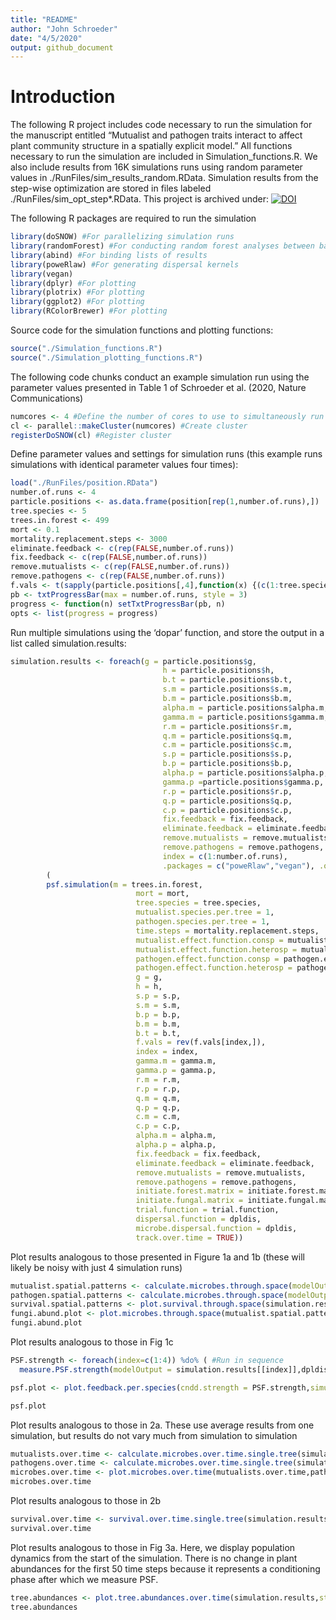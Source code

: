 ```yaml
---
title: "README"
author: "John Schroeder"
date: "4/5/2020"
output: github_document
---
```


Introduction
=======
The following R project includes code necessary to run the simulation for the manuscript entitled "Mutualist and pathogen traits interact to affect plant community structure in a spatially explicit model." All functions necessary to run the simulation are included in Simulation_functions.R. We also include results from 16K simulations runs using random parameter values in ./RunFiles/sim_results_random.RData. Simulation results from the step-wise optimization are stored in files labeled ./RunFiles/sim_opt_step*.RData. This project is archived under: [![DOI](https://zenodo.org/badge/DOI/10.5281/zenodo.3735452.svg)](https://doi.org/10.5281/zenodo.3735452)


The following R packages are required to run the simulation
```r
library(doSNOW) #For parallelizing simulation runs
library(randomForest) #For conducting random forest analyses between batches of runs (used for optimization)
library(abind) #For binding lists of results
library(poweRlaw) #For generating dispersal kernels
library(vegan)
library(dplyr) #For plotting
library(plotrix) #For plotting
library(ggplot2) #For plotting
library(RColorBrewer) #For plotting
```

Source code for the simulation functions and plotting functions:
```r
source("./Simulation_functions.R")
source("./Simulation_plotting_functions.R")
```

The following code chunks conduct an example simulation run using the parameter values presented in Table 1 of Schroeder et al. (2020, Nature Communications)
```r
numcores <- 4 #Define the number of cores to use to simultaneously run multiple simulations
cl <- parallel::makeCluster(numcores) #Create cluster
registerDoSNOW(cl) #Register cluster
```

Define parameter values and settings for simulation runs (this example runs simulations with identical parameter values four times):
```r
load("./RunFiles/position.RData")
number.of.runs <- 4
particle.positions <- as.data.frame(position[rep(1,number.of.runs),])
tree.species <- 5
trees.in.forest <- 499
mort <- 0.1
mortality.replacement.steps <- 3000
eliminate.feedback <- c(rep(FALSE,number.of.runs))
fix.feedback <- c(rep(FALSE,number.of.runs))
remove.mutualists <- c(rep(FALSE,number.of.runs))
remove.pathogens <- c(rep(FALSE,number.of.runs))
f.vals <- t(sapply(particle.positions[,4],function(x) {(c(1:tree.species-1)/(tree.species-1))*(1-x)+x}))
pb <- txtProgressBar(max = number.of.runs, style = 3)
progress <- function(n) setTxtProgressBar(pb, n)
opts <- list(progress = progress)
```

Run multiple simulations using the 'dopar' function, and store the output in a list called simulation.results:
```r
simulation.results <- foreach(g = particle.positions$g,
                                  h = particle.positions$h,
                                  b.t = particle.positions$b.t,
                                  s.m = particle.positions$s.m,
                                  b.m = particle.positions$b.m,
                                  alpha.m = particle.positions$alpha.m,
                                  gamma.m = particle.positions$gamma.m,
                                  r.m = particle.positions$r.m,
                                  q.m = particle.positions$q.m,
                                  c.m = particle.positions$c.m,
                                  s.p = particle.positions$s.p,
                                  b.p = particle.positions$b.p,
                                  alpha.p = particle.positions$alpha.p,
                                  gamma.p =particle.positions$gamma.p,
                                  r.p = particle.positions$r.p,
                                  q.p = particle.positions$q.p,
                                  c.p = particle.positions$c.p,
                                  fix.feedback = fix.feedback,
                                  eliminate.feedback = eliminate.feedback,
                                  remove.mutualists = remove.mutualists,
                                  remove.pathogens = remove.pathogens,
                                  index = c(1:number.of.runs),
                                  .packages = c("poweRlaw","vegan"), .options.snow = opts) %dopar%
        (
        psf.simulation(m = trees.in.forest,
                            mort = mort,
                            tree.species = tree.species,
                            mutualist.species.per.tree = 1,
                            pathogen.species.per.tree = 1,
                            time.steps = mortality.replacement.steps,
                            mutualist.effect.function.consp = mutualist.effect.function.consp, 
                            mutualist.effect.function.heterosp = mutualist.effect.function.heterosp,
                            pathogen.effect.function.consp = pathogen.effect.function.consp,
                            pathogen.effect.function.heterosp = pathogen.effect.function.heterosp,
                            g = g,
                            h = h,
                            s.p = s.p,
                            s.m = s.m,
                            b.p = b.p,
                            b.m = b.m,
                            b.t = b.t,
                            f.vals = rev(f.vals[index,]),
                            index = index,
                            gamma.m = gamma.m,
                            gamma.p = gamma.p,
                            r.m = r.m,
                            r.p = r.p,
                            q.m = q.m,
                            q.p = q.p,
                            c.m = c.m,
                            c.p = c.p,
                            alpha.m = alpha.m,
                            alpha.p = alpha.p,
                            fix.feedback = fix.feedback,
                            eliminate.feedback = eliminate.feedback,
                            remove.mutualists = remove.mutualists,
                            remove.pathogens = remove.pathogens,
                            initiate.forest.matrix = initiate.forest.matrix,
                            initiate.fungal.matrix = initiate.fungal.matrix,
                            trial.function = trial.function,
                            dispersal.function = dpldis,
                            microbe.dispersal.function = dpldis,
                            track.over.time = TRUE))
```
Plot results analogous to those presented in Figure 1a and 1b (these will likely be noisy with just 4 simulation runs)
```r
mutualist.spatial.patterns <- calculate.microbes.through.space(modelOutput = simulation.results, mu.or.pa = "mu",indices = c(1:4),ncells=5)
pathogen.spatial.patterns <- calculate.microbes.through.space(modelOutput = simulation.results, mu.or.pa = "pa",indices = c(1:4), ncells=5)
survival.spatial.patterns <- plot.survival.through.space(simulation.results,indices = c(1:4),ncells = 5,fitness.dif=FALSE)
fungi.abund.plot <- plot.microbes.through.space(mutualist.spatial.patterns,pathogen.spatial.patterns,survival.spatial.patterns)
fungi.abund.plot
```
Plot results analogous to those in Fig 1c
```r
PSF.strength <- foreach(index=c(1:4)) %do% ( #Run in sequence
  measure.PSF.strength(modelOutput = simulation.results[[index]],dpldis))

psf.plot <- plot.feedback.per.species(cndd.strength = PSF.strength,simulation.results = simulation.results,index=c(1:4))

psf.plot
```
Plot results analogous to those in 2a. These use average results from one simulation, but results do not vary much from simulation to simulation
```r
mutualists.over.time <- calculate.microbes.over.time.single.tree(simulation.results,"mu",time.steps=50,step.range=c(50:3000),indices = c(1:4))
pathogens.over.time <- calculate.microbes.over.time.single.tree(simulation.results,"pa",time.steps=50,step.range=c(50:3000), indices = c(1:4))
microbes.over.time <- plot.microbes.over.time(mutualists.over.time,pathogens.over.time)
microbes.over.time
```

Plot results analogous to those in 2b
```r
survival.over.time <- survival.over.time.single.tree(simulation.results,time.steps=50,step.range=c(50:3000),indices=c(1:4))
survival.over.time
```
Plot results analogous to those in Fig 3a. Here, we display population dynamics from the start of the simulation. There is no change in plant abundances for the first 50 time steps because it represents a conditioning phase after which we measure PSF.
```r
tree.abundances <- plot.tree.abundances.over.time(simulation.results,step.range=c(1:3000),indices = c(1:4),xlim=c(0,16))
tree.abundances
```